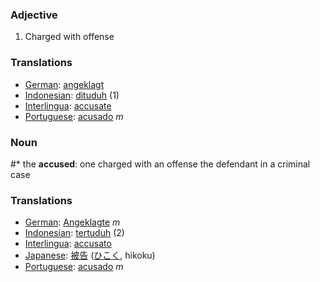 === Adjective ===
# Charged with offense

=== Translations ===
*[[German]]: [[angeklagt]]
*[[Indonesian]]: [[dituduh]] (1)
*[[Interlingua]]: [[accusate]]
*[[Portuguese]]: [[acusado]] ''m''

=== Noun ===
#* the '''accused''': one charged with an offense the defendant in a criminal case

=== Translations ===
*[[German]]: [[Angeklagte]] ''m''
*[[Indonesian]]: [[tertuduh]] (2)
*[[Interlingua]]: [[accusato]]
*[[Japanese]]: [[被告]] ([[ひこく]], hikoku)
*[[Portuguese]]: [[acusado]] ''m''